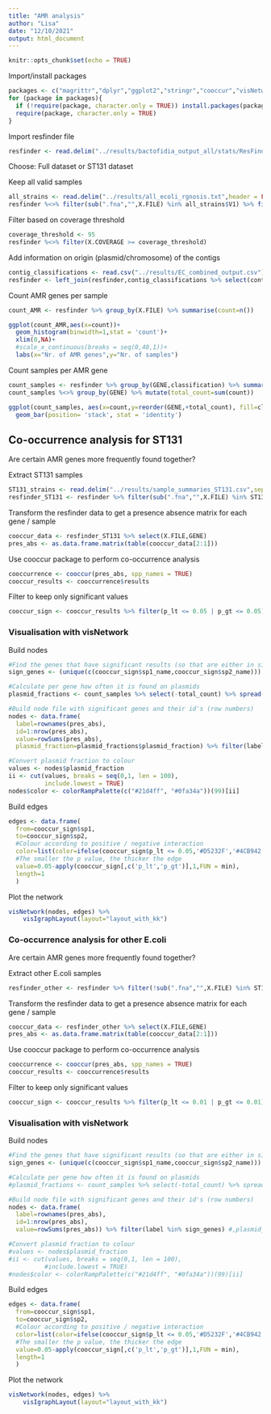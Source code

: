 ```yaml
---
title: "AMR analysis"
author: "Lisa"
date: "12/10/2021"
output: html_document
---
```


```r
knitr::opts_chunk$set(echo = TRUE)
```

Import/install packages
```r
packages <- c("magrittr","dplyr","ggplot2","stringr","cooccur","visNetwork","igraph")
for (package in packages){
  if (!require(package, character.only = TRUE)) install.packages(package)
  require(package, character.only = TRUE)
}
```

Import resfinder file
```r
resfinder <- read.delim("../results/bactofidia_output_all/stats/ResFinder.tsv")
```

Choose: Full dataset or ST131 dataset

Keep all valid samples
```r
all_strains <- read.delim("../results/all_ecoli_rgnosis.txt",header = FALSE)
resfinder %<>% filter(sub(".fna","",X.FILE) %in% all_strains$V1) %>% filter(X.FILE != "ECO-JSC-RGN-103823.fna")
```

Filter based on coverage threshold
```r
coverage_threshold <- 95
resfinder %<>% filter(X.COVERAGE >= coverage_threshold)
```

Add information on origin (plasmid/chromosome) of the contigs
```r
contig_classifications <- read.csv("../results/EC_combined_output.csv")
resfinder <- left_join(resfinder,contig_classifications %>% select(contig_name,classification),by = c("SEQUENCE"="contig_name"))
```

Count AMR genes per sample
```r
count_AMR <- resfinder %>% group_by(X.FILE) %>% summarise(count=n())
```

```r
ggplot(count_AMR,aes(x=count))+
  geom_histogram(binwidth=1,stat = 'count')+
  xlim(0,NA)+
  #scale_x_continuous(breaks = seq(0,40,1))+
  labs(x="Nr. of AMR genes",y="Nr. of samples")
```

Count samples per AMR gene
```r
count_samples <- resfinder %>% group_by(GENE,classification) %>% summarise(count=n())
count_samples %<>% group_by(GENE) %>% mutate(total_count=sum(count))
```

```r
ggplot(count_samples, aes(x=count,y=reorder(GENE,+total_count), fill=classification))+
  geom_bar(position= 'stack', stat = 'identity')
```


## Co-occurrence analysis for ST131
Are certain AMR genes more frequently found together?

Extract ST131 samples
```r
ST131_strains <- read.delim("../results/sample_summaries_ST131.csv",sep = ';') 
resfinder_ST131 <- resfinder %>% filter(sub(".fna","",X.FILE) %in% ST131_strains$Sample)
```

Transform the resfinder data to get a presence absence matrix for each gene / sample
```r
cooccur_data <- resfinder_ST131 %>% select(X.FILE,GENE)
pres_abs <- as.data.frame.matrix(table(cooccur_data[2:1]))
```

Use cooccur package to perform co-occurrence analysis
```r
cooccurrence <- cooccur(pres_abs, spp_names = TRUE)
cooccur_results <- cooccurrence$results
```
Filter to keep only significant values
```r
cooccur_sign <- cooccur_results %>% filter(p_lt <= 0.05 | p_gt <= 0.05)
```

### Visualisation with visNetwork

Build nodes
```r
#Find the genes that have significant results (so that are either in s1 or s2 of cooccur_sign)
sign_genes <- (unique(c(cooccur_sign$sp1_name,cooccur_sign$sp2_name)))

#Calculate per gene how often it is found on plasmids
plasmid_fractions <- count_samples %>% select(-total_count) %>% spread(classification,count) %>% replace(is.na(.),0) %>% mutate(plasmid_fraction=plasmid/(chromosome+plasmid))

#Build node file with significant genes and their id's (row numbers)
nodes <- data.frame(
  label=rownames(pres_abs),
  id=1:nrow(pres_abs),
  value=rowSums(pres_abs),
  plasmid_fraction=plasmid_fractions$plasmid_fraction) %>% filter(label %in% sign_genes) 

#Convert plasmid fraction to colour
values <- nodes$plasmid_fraction
ii <- cut(values, breaks = seq(0,1, len = 100), 
          include.lowest = TRUE)
nodes$color <- colorRampPalette(c("#21d4ff", "#0fa34a"))(99)[ii]

```


Build edges
```r
edges <- data.frame(
  from=cooccur_sign$sp1,
  to=cooccur_sign$sp2,
  #Colour according to positive / negative interaction
  color=list(color=ifelse(cooccur_sign$p_lt <= 0.05,'#D5232F','#4CB942'),opacity=0.5),
  #The smaller the p value, the thicker the edge
  value=0.05-apply(cooccur_sign[,c('p_lt','p_gt')],1,FUN = min),
  length=1
  )
```

Plot the network
```r
visNetwork(nodes, edges) %>%
    visIgraphLayout(layout="layout_with_kk")
```

### Co-occurrence analysis for other E.coli
Are certain AMR genes more frequently found together?

Extract other E.coli samples
```r
resfinder_other <- resfinder %>% filter(!sub(".fna","",X.FILE) %in% ST131_strains$Sample)
```

Transform the resfinder data to get a presence absence matrix for each gene / sample
```r
cooccur_data <- resfinder_other %>% select(X.FILE,GENE)
pres_abs <- as.data.frame.matrix(table(cooccur_data[2:1]))
```

Use cooccur package to perform co-occurrence analysis
```r
cooccurrence <- cooccur(pres_abs, spp_names = TRUE)
cooccur_results <- cooccurrence$results
```
Filter to keep only significant values
```r
cooccur_sign <- cooccur_results %>% filter(p_lt <= 0.01 | p_gt <= 0.01)
```

### Visualisation with visNetwork

Build nodes
```r
#Find the genes that have significant results (so that are either in s1 or s2 of cooccur_sign)
sign_genes <- (unique(c(cooccur_sign$sp1_name,cooccur_sign$sp2_name)))

#Calculate per gene how often it is found on plasmids
#plasmid_fractions <- count_samples %>% select(-total_count) %>% spread(classification,count) %>% replace(is.na(.),0) %>% mutate(plasmid_fraction=plasmid/(chromosome+plasmid))

#Build node file with significant genes and their id's (row numbers)
nodes <- data.frame(
  label=rownames(pres_abs),
  id=1:nrow(pres_abs),
  value=rowSums(pres_abs)) %>% filter(label %in% sign_genes) #,plasmid_fraction=plasmid_fractions$plasmid_fraction) 

#Convert plasmid fraction to colour
#values <- nodes$plasmid_fraction
#ii <- cut(values, breaks = seq(0,1, len = 100), 
          #include.lowest = TRUE)
#nodes$color <- colorRampPalette(c("#21d4ff", "#0fa34a"))(99)[ii]

```


Build edges
```r
edges <- data.frame(
  from=cooccur_sign$sp1,
  to=cooccur_sign$sp2,
  #Colour according to positive / negative interaction
  color=list(color=ifelse(cooccur_sign$p_lt <= 0.05,'#D5232F','#4CB942'),opacity=0.5),
  #The smaller the p value, the thicker the edge
  value=0.05-apply(cooccur_sign[,c('p_lt','p_gt')],1,FUN = min),
  length=1
  )
```

Plot the network
```r
visNetwork(nodes, edges) %>%
    visIgraphLayout(layout="layout_with_kk")
```
